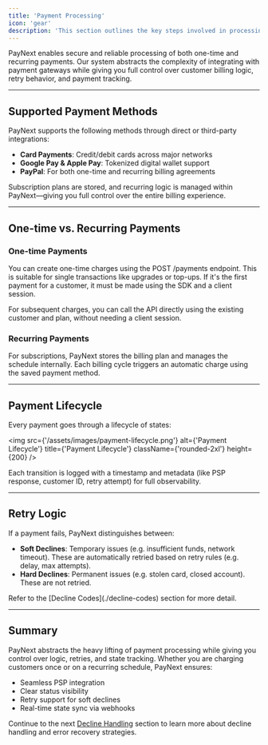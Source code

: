 ```yaml
---
title: 'Payment Processing'
icon: 'gear'
description: 'This section outlines the key steps involved in processing payments, how the status lifecycle works, and how PayNext handles retries for soft declines.'
---
```


PayNext enables secure and reliable processing of both one-time and recurring payments. Our system abstracts the complexity of integrating with payment gateways while giving you full control over customer billing logic, retry behavior, and payment tracking.

---

## Supported Payment Methods

PayNext supports the following methods through direct or third-party integrations:

- **Card Payments**: Credit/debit cards across major networks
- **Google Pay & Apple Pay**: Tokenized digital wallet support
- **PayPal**: For both one-time and recurring billing agreements

<Note>
Subscription plans are stored, and recurring logic is managed within PayNext—giving you full control over the entire billing experience.
</Note>

---

## One-time vs. Recurring Payments

### One-time Payments

You can create one-time charges using the POST /payments endpoint. This is suitable for single transactions like upgrades or top-ups. If it's the first payment for a customer, it must be made using the SDK and a client session.

<Tip>
For subsequent charges, you can call the API directly using the existing customer and plan, without needing a client session.
</Tip>

### Recurring Payments

For subscriptions, PayNext stores the billing plan and manages the schedule internally. Each billing cycle triggers an automatic charge using the saved payment method.

---

## Payment Lifecycle

Every payment goes through a lifecycle of states:

<img 
  src={'/assets/images/payment-lifecycle.png'} 
  alt={'Payment Lifecycle'}
  title={'Payment Lifecycle'}
  className={'rounded-2xl'} 
  height={200}
/>

<Check>
Each transition is logged with a timestamp and metadata (like PSP response, customer ID, retry attempt) for full observability.
</Check>

---

## Retry Logic

If a payment fails, PayNext distinguishes between:

- **Soft Declines**: Temporary issues (e.g. insufficient funds, network timeout). These are automatically retried based on retry rules (e.g. delay, max attempts).
- **Hard Declines**: Permanent issues (e.g. stolen card, closed account). These are not retried.

<Info>
Refer to the [Decline Codes](./decline-codes) section for more detail.
</Info>

---

## Summary

PayNext abstracts the heavy lifting of payment processing while giving you control over logic, retries, and state tracking. Whether you are charging customers once or on a recurring schedule, PayNext ensures:

- Seamless PSP integration
- Clear status visibility
- Retry support for soft declines
- Real-time state sync via webhooks

Continue to the next [Decline Handling](./decline-handling) section to learn more about decline handling and error recovery strategies.
